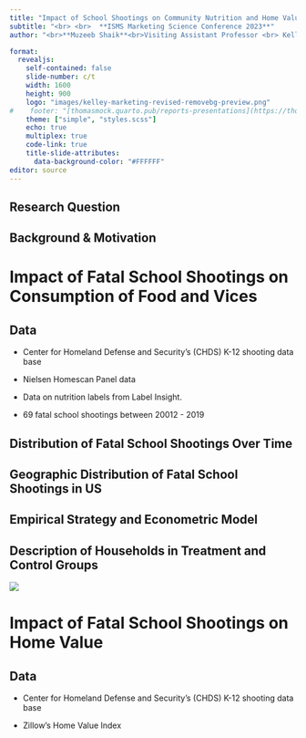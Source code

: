 ```yaml
---
title: "Impact of School Shootings on Community Nutrition and Home Values"
subtitle: "<br> <br>  **ISMS Marketing Science Conference 2023**"
author: "<br>**Muzeeb Shaik**<br>Visiting Assistant Professor <br> Kelley School of Buisness, Indiana University <br><br> Joint work with <br> Siri Paruchuri, Mike Palazzolo, Adithya Pattabhiramaiah & Hari Sridhar "

format: 
  revealjs:
    self-contained: false
    slide-number: c/t
    width: 1600
    height: 900
    logo: "images/kelley-marketing-revised-removebg-preview.png"
#    footer: "[thomasmock.quarto.pub/reports-presentations](https://thomasmock.quarto.pub/reports-presentations/)"
    theme: ["simple", "styles.scss"]
    echo: true
    multiplex: true
    code-link: true
    title-slide-attributes:
      data-background-color: "#FFFFFF"
editor: source
---
```


## Research Question

## Background & Motivation

# Impact of Fatal School Shootings on Consumption of Food and Vices

## Data

- Center for Homeland Defense and Security’s (CHDS) K-12 shooting data base

- Nielsen Homescan Panel data
- Data on nutrition labels from Label Insight. 
- 69 fatal school shootings between 20012 - 2019

## Distribution of Fatal School Shootings Over Time

## Geographic Distribution of Fatal School Shootings in US

## Empirical Strategy and Econometric Model

## Description of Households in Treatment and Control Groups

![](images/T1.png)

# Impact of Fatal School Shootings on Home Value

## Data

- Center for Homeland Defense and Security’s (CHDS) K-12 shooting data base

- Zillow's Home Value Index

